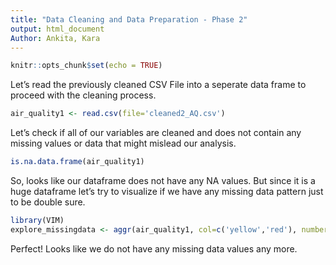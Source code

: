 ```yaml
---
title: "Data Cleaning and Data Preparation - Phase 2"
output: html_document
Author: Ankita, Kara
---
```


```r
knitr::opts_chunk$set(echo = TRUE)
```

Let's read the previously cleaned CSV File into a seperate data frame to proceed with the cleaning process. 

```r
air_quality1 <- read.csv(file='cleaned2_AQ.csv')
```

Let's check if all of our variables are cleaned and does not contain any missing values or data that might mislead our analysis.

```r
is.na.data.frame(air_quality1)
```

So, looks like our dataframe does not have any NA values. But since it is a huge dataframe let's try to visualize if we have any missing data pattern just to be double sure. 

```r
library(VIM)
explore_missingdata <- aggr(air_quality1, col=c('yellow','red'), numbers=TRUE, sortVars=TRUE, labels=names(data),cex.axis=.7, gap=3, ylab=c("Histogram of missing data","Pattern"))
```

Perfect! Looks like we do not have any missing data values any more. 

